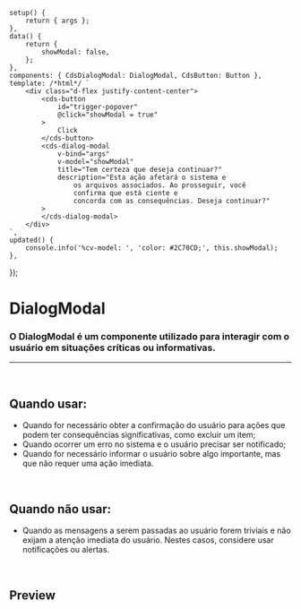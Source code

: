 
<Meta of={DialogModalStories} />

	setup() {
		return { args };
	},
	data() {
		return {
			showModal: false,
		};
	},
	components: { CdsDialogModal: DialogModal, CdsButton: Button },
	template: /*html*/ `
		<div class="d-flex justify-content-center">
			<cds-button
				id="trigger-popover"
				@click="showModal = true"
			>
				Click
			</cds-button>
			<cds-dialog-modal
				v-bind="args"
				v-model="showModal"
				title="Tem certeza que deseja continuar?"
				description="Esta ação afetará o sistema e
					os arquivos associados. Ao prosseguir, você
					confirma que está ciente e
					concorda com as consequências. Deseja continuar?"
			>
			</cds-dialog-modal>
		</div>
	`,
	updated() {
		console.info('%cv-model: ', 'color: #2C70CD;', this.showModal);
	},
});

# DialogModal

### O DialogModal é um componente utilizado para interagir com o usuário em situações críticas ou informativas.

***

<br />

## Quando usar:

* Quando for necessário obter a confirmação do usuário para ações que podem ter consequências significativas, como excluir um item;
* Quando ocorrer um erro no sistema e o usuário precisar ser notificado;
* Quando for necessário informar o usuário sobre algo importante, mas que não requer uma ação imediata.

<br />

## Quando não usar:

* Quando as mensagens a serem passadas ao usuário forem triviais e não exijam a atenção imediata do usuário. Nestes casos, considere usar notificações ou alertas.

<br />

## Preview

<Canvas>
  <Story of={DialogModalStories.DialogModal} />
</Canvas>

<Controls />
